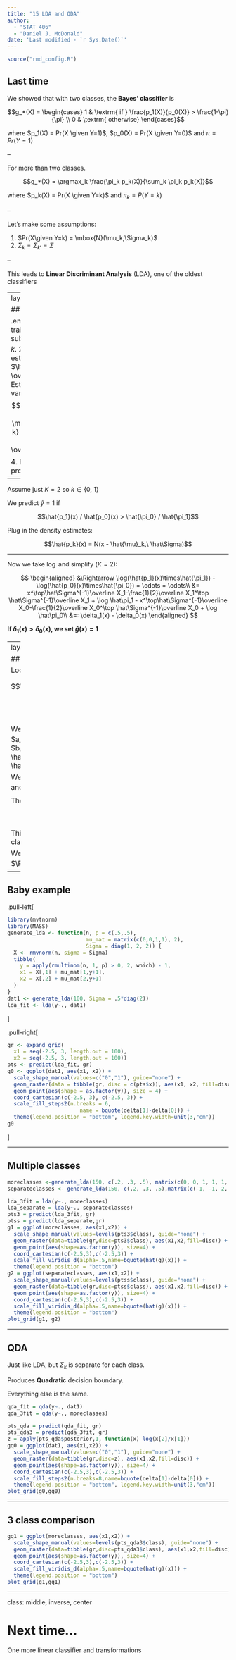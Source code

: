 ```yaml
---
title: "15 LDA and QDA"
author: 
  - "STAT 406"
  - "Daniel J. McDonald"
date: 'Last modified - `r Sys.Date()`'
---
```


```r
source("rmd_config.R")
```

## Last time

$$\newcommand{\Expect}[1]{E\left[ #1 \right]}
\newcommand{\Var}[1]{\mathrm{Var}\left[ #1 \right]}
\newcommand{\Cov}[2]{\mathrm{Cov}\left[#1,\ #2\right]}
\newcommand{\given}{\ \vert\ }
\newcommand{\argmin}{\arg\min}
\newcommand{\argmax}{\arg\max}
\newcommand{\R}{\mathbb{R}}
\newcommand{\P}{Pr}
\renewcommand{\hat}{\widehat}
\newcommand{\tr}[1]{\mbox{tr}(#1)}
\newcommand{\X}{\mathbf{X}}$$

We showed that with two classes, the __Bayes' classifier__ is

$$g_*(X) = \begin{cases}
1 & \textrm{ if } \frac{p_1(X)}{p_0(X)} > \frac{1-\pi}{\pi} \\
0  &  \textrm{ otherwise}
\end{cases}$$

where $p_1(X) = Pr(X \given Y=1)$, $p_0(X) = Pr(X \given Y=0)$ and $\pi = Pr(Y=1)$

--

For more than two classes.

$$g_*(X) = 
\argmax_k \frac{\pi_k p_k(X)}{\sum_k \pi_k p_k(X)}$$

where $p_k(X) = Pr(X \given Y=k)$ and $\pi_k = P(Y=k)$

--
 
Let's make some assumptions:

1. $Pr(X\given Y=k) = \mbox{N}(\mu_k,\Sigma_k)$
2. $\Sigma_k = \Sigma_{k'} = \Sigma$

--

This leads to __Linear Discriminant Analysis__ (LDA), one of the oldest classifiers

---
layout: true

## LDA

.emphasis[
1. Split your training data into $K$ subsets based on $y_i=k$.
2. In each subset, estimate the mean of $X$: $\hat\mu_k = \overline{X}_k$
3. Estimate the pooled variance: $$\hat\Sigma = \frac{1}{n-K} \sum_{k \in \mathcal{K}} \sum_{i \in k} (x_i - \overline{X}_k) (x_i - \overline{X}_k)^{\top}$$
4. Estimate the class proportion: $\hat\pi_k = n_k/n$
]

---

Assume just $K = 2$ so $k \in \{0,\ 1\}$

We predict $\hat{y} = 1$ if

$$\hat{p_1}(x) / \hat{p_0}(x) > \hat{\pi_0} / \hat{\pi_1}$$ 

Plug in the density estimates:

$$\hat{p_k}(x) = N(x - \hat{\mu}_k,\ \hat\Sigma)$$

---


Now we take $\log$ and simplify $(K=2)$:

$$
\begin{aligned}
&\Rightarrow \log(\hat{p_1}(x)\times\hat{\pi_1}) - \log(\hat{p_0}(x)\times\hat{\pi_0})
= \cdots = \cdots\\
&= x^\top\hat\Sigma^{-1}\overline X_1-\frac{1}{2}\overline X_1^\top \hat\Sigma^{-1}\overline X_1 + \log \hat\pi_1 - x^\top\hat\Sigma^{-1}\overline X_0-\frac{1}{2}\overline X_0^\top \hat\Sigma^{-1}\overline X_0 + \log \hat\pi_0\\
&=: \delta_1(x) - \delta_0(x)
\end{aligned}
$$


**If $\delta_1(x) > \delta_0(x)$, we set $\hat g(x)=1$**

---
layout: false

## What is linear?

Look closely at the equation for $\delta_1(x)$:

$$\delta_1(x)=x^\top\hat\Sigma^{-1}\overline X_1-\frac{1}{2}\overline X_1^\top \hat\Sigma^{-1}\overline X_1 + \log \hat\pi_1$$

We can write this as $\delta_1(x) = x^\top a_1 + b_1$ with $a_1 = \hat\Sigma^{-1}\overline X_1$ and $b_1=-\frac{1}{2}\overline X_1^\top \hat\Sigma^{-1}\overline X_1 + \log \hat\pi_1$.

We can do the same for $\delta_0(x)$ (in terms of $a_0$ and $b_0$)

Therefore, 

$$\delta_1(x)-\delta_0(x) = x^\top(a_1-a_0) + (b_1-b_0)$$

This is how we discriminate between the classes.

We just calculate $(a_1 - a_0)$ (a vector in $\R^p$), and $b_1 - b0$ (a scalar)

---

## Baby example

.pull-left[
```r
library(mvtnorm)
library(MASS)
generate_lda <- function(n, p = c(.5,.5), 
                         mu_mat = matrix(c(0,0,1,1), 2),
                         Sigma = diag(1, 2, 2)) {
  X <- rmvnorm(n, sigma = Sigma)
  tibble(
    y = apply(rmultinom(n, 1, p) > 0, 2, which) - 1,
    x1 = X[,1] + mu_mat[1,y+1],
    x2 = X[,2] + mu_mat[2,y+1]
  )
}
dat1 <- generate_lda(100, Sigma = .5*diag(2))
lda_fit <- lda(y~., dat1)
```
]

.pull-right[

```r
gr <- expand_grid(
  x1 = seq(-2.5, 3, length.out = 100),
  x2 = seq(-2.5, 3, length.out = 100))
pts <- predict(lda_fit, gr)
g0 <- ggplot(dat1, aes(x1, x2)) + 
  scale_shape_manual(values=c("0","1"), guide="none") +
  geom_raster(data = tibble(gr, disc = c(pts$x)), aes(x1, x2, fill=disc)) +
  geom_point(aes(shape = as.factor(y)), size = 4) +
  coord_cartesian(c(-2.5, 3), c(-2.5, 3)) +
  scale_fill_steps2(n.breaks = 6,
                       name = bquote(delta[1]-delta[0])) +
  theme(legend.position = "bottom", legend.key.width=unit(3,"cm"))
g0
```
]

---

## Multiple classes

```r
moreclasses <-generate_lda(150, c(.2, .3, .5), matrix(c(0, 0, 1, 1, 1, 0), 2), .5 * diag(2))
separateclasses <- generate_lda(150, c(.2, .3, .5),matrix(c(-1, -1, 2, 2, 2, -1), 2), .1*diag(2))
```

```r
lda_3fit = lda(y~., moreclasses)
lda_separate = lda(y~., separateclasses)
pts3 = predict(lda_3fit, gr)
ptss = predict(lda_separate,gr)
g1 = ggplot(moreclasses, aes(x1,x2)) + 
  scale_shape_manual(values=levels(pts3$class), guide="none") +
  geom_raster(data=tibble(gr,disc=pts3$class), aes(x1,x2,fill=disc)) +
  geom_point(aes(shape=as.factor(y)), size=4) +
  coord_cartesian(c(-2.5,3),c(-2.5,3)) +
  scale_fill_viridis_d(alpha=.5,name=bquote(hat(g)(x))) +
  theme(legend.position = "bottom")
g2 = ggplot(separateclasses, aes(x1,x2)) + 
  scale_shape_manual(values=levels(ptss$class), guide="none") +
  geom_raster(data=tibble(gr,disc=ptss$class), aes(x1,x2,fill=disc)) +
  geom_point(aes(shape=as.factor(y)), size=4) +
  coord_cartesian(c(-2.5,3),c(-2.5,3)) +
  scale_fill_viridis_d(alpha=.5,name=bquote(hat(g)(x))) +
  theme(legend.position = "bottom")
plot_grid(g1, g2)
```

---

## QDA

Just like LDA, but $\Sigma_k$ is separate for each class.

Produces __Quadratic__ decision boundary.

Everything else is the same.

```r
qda_fit = qda(y~., dat1)
qda_3fit = qda(y~., moreclasses)
```

```r
pts_qda = predict(qda_fit, gr)
pts_qda3 = predict(qda_3fit, gr)
z = apply(pts_qda$posterior,1, function(x) log(x[2]/x[1]))
gq0 = ggplot(dat1, aes(x1,x2)) + 
  scale_shape_manual(values=c("0","1"), guide="none") +
  geom_raster(data=tibble(gr,disc=z), aes(x1,x2,fill=disc)) +
  geom_point(aes(shape=as.factor(y)), size=4) +
  coord_cartesian(c(-2.5,3),c(-2.5,3)) +
  scale_fill_steps2(n.breaks=8,name=bquote(delta[1]-delta[0])) +
  theme(legend.position = "bottom", legend.key.width=unit(3,"cm"))
plot_grid(g0,gq0)
```

---

## 3 class comparison

```r
gq1 = ggplot(moreclasses, aes(x1,x2)) + 
  scale_shape_manual(values=levels(pts_qda3$class), guide="none") +
  geom_raster(data=tibble(gr,disc=pts_qda3$class), aes(x1,x2,fill=disc)) +
  geom_point(aes(shape=as.factor(y)), size=4) +
  coord_cartesian(c(-2.5,3),c(-2.5,3)) +
  scale_fill_viridis_d(alpha=.5,name=bquote(hat(g)(x))) +
  theme(legend.position = "bottom")
plot_grid(g1,gq1)
```

---
class: middle, inverse, center

# Next time...

One more linear classifier and transformations